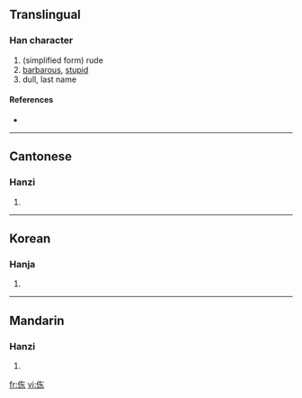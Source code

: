 ==Translingual==

===Han character===
{{Han char|rn=9|rad=人|as=05|sn=7|four=|canj=人大木 (OKD)}}

# (simplified form) rude
# [[barbarous]], [[stupid]]
# dull, last name

====References====
* {{Han ref|kx=0100.021|uh=3448|ud=13384}}

----

==Cantonese==

===Hanzi===
{{yue-hanzi|jyut=|y=dung1}}

# {{defn|Cantonese|sort=人05}}

----

==Korean==

===Hanja===
{{ko-hanja|hangeul=동|rv=dong|mr=tong|y=tong|eumhun=어리석다|ehrv=eoriseokda|ehmr=ŏrisŏkta|ehy=elisekta}}

# {{defn|Korean|sort=人05}}

----

==Mandarin==

===Hanzi===
{{cmn-hanzi|pin=[[dòng]] ([[dong4]])|wg=tung<sup>4</sup>}}

# {{defn|Mandarin|sort=人05}}

[[fr:㑈]]
[[vi:㑈]]
